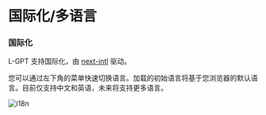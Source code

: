 # 国际化/多语言

### 国际化

L-GPT 支持国际化，由 [next-intl](https://next-intl-docs.vercel.app/) 驱动。

您可以通过左下角的菜单快速切换语言。加载的初始语言将基于您浏览器的默认语言。目前仅支持中文和英语，未来将支持更多语言。

![i18n](/basic/i18n/lan.png)
